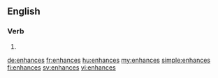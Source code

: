 ==English==

===Verb===
{{head|en}}

# {{en-third-person singular of|enhance}}

[[de:enhances]]
[[fr:enhances]]
[[hu:enhances]]
[[my:enhances]]
[[simple:enhances]]
[[fi:enhances]]
[[sv:enhances]]
[[vi:enhances]]